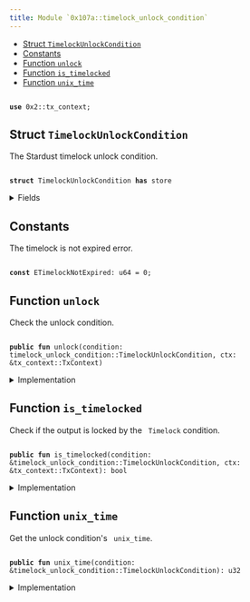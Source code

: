 ```yaml
---
title: Module `0x107a::timelock_unlock_condition`
---
```


<Link id="0x107a_timelock_unlock_condition"/>


-  [Struct `TimelockUnlockCondition`](#0x107a_timelock_unlock_condition_TimelockUnlockCondition)
-  [Constants](#@Constants_0)
-  [Function `unlock`](#0x107a_timelock_unlock_condition_unlock)
-  [Function `is_timelocked`](#0x107a_timelock_unlock_condition_is_timelocked)
-  [Function `unix_time`](#0x107a_timelock_unlock_condition_unix_time)


<pre><code>
<b>use</b> <Link to="../iota-framework/tx_context#0x2_tx_context">0x2::tx_context</Link>;
</code></pre>



<Link id="0x107a_timelock_unlock_condition_TimelockUnlockCondition"></Link>

## Struct `TimelockUnlockCondition`

The Stardust timelock unlock condition.


<pre><code>
<b>struct</b> <Link to="timelock_unlock_condition#0x107a_timelock_unlock_condition_TimelockUnlockCondition">TimelockUnlockCondition</Link> <b>has</b> store
</code></pre>



<details>
<summary>Fields</summary>


<dl>
<dt>
<code>
unix_time: u32</code>
</dt>
<dd>
 The unix time (seconds since Unix epoch) starting from which the output can be consumed.
</dd>
</dl>


</details>

<Link id="@Constants_0"></Link>

## Constants


<Link id="0x107a_timelock_unlock_condition_ETimelockNotExpired"></Link>

The timelock is not expired error.


<pre><code>
<b>const</b> <Link to="timelock_unlock_condition#0x107a_timelock_unlock_condition_ETimelockNotExpired">ETimelockNotExpired</Link>: u64 = 0;
</code></pre>



<Link id="0x107a_timelock_unlock_condition_unlock"></Link>

## Function `unlock`

Check the unlock condition.


<pre><code>
<b>public</b> <b>fun</b> <Link to="timelock_unlock_condition#0x107a_timelock_unlock_condition_unlock">unlock</Link>(condition: <Link to="timelock_unlock_condition#0x107a_timelock_unlock_condition_TimelockUnlockCondition">timelock_unlock_condition::TimelockUnlockCondition</Link>, ctx: &<Link to="../iota-framework/tx_context#0x2_tx_context_TxContext">tx_context::TxContext</Link>)
</code></pre>



<details>
<summary>Implementation</summary>


<pre><code>
<b>public</b> <b>fun</b> <Link to="timelock_unlock_condition#0x107a_timelock_unlock_condition_unlock">unlock</Link>(condition: <Link to="timelock_unlock_condition#0x107a_timelock_unlock_condition_TimelockUnlockCondition">TimelockUnlockCondition</Link>, ctx: &TxContext) \{
    <b>assert</b>!(!<Link to="timelock_unlock_condition#0x107a_timelock_unlock_condition_is_timelocked">is_timelocked</Link>(&condition, ctx), <Link to="timelock_unlock_condition#0x107a_timelock_unlock_condition_ETimelockNotExpired">ETimelockNotExpired</Link>);

    <b>let</b> <Link to="timelock_unlock_condition#0x107a_timelock_unlock_condition_TimelockUnlockCondition">TimelockUnlockCondition</Link> \{
        unix_time: _,
    } = condition;
}
</code></pre>



</details>

<Link id="0x107a_timelock_unlock_condition_is_timelocked"></Link>

## Function `is_timelocked`

Check if the output is locked by the <code>
Timelock</code> condition.


<pre><code>
<b>public</b> <b>fun</b> <Link to="timelock_unlock_condition#0x107a_timelock_unlock_condition_is_timelocked">is_timelocked</Link>(condition: &<Link to="timelock_unlock_condition#0x107a_timelock_unlock_condition_TimelockUnlockCondition">timelock_unlock_condition::TimelockUnlockCondition</Link>, ctx: &<Link to="../iota-framework/tx_context#0x2_tx_context_TxContext">tx_context::TxContext</Link>): bool
</code></pre>



<details>
<summary>Implementation</summary>


<pre><code>
<b>public</b> <b>fun</b> <Link to="timelock_unlock_condition#0x107a_timelock_unlock_condition_is_timelocked">is_timelocked</Link>(condition: &<Link to="timelock_unlock_condition#0x107a_timelock_unlock_condition_TimelockUnlockCondition">TimelockUnlockCondition</Link>, ctx: &TxContext): bool \{
    condition.<Link to="timelock_unlock_condition#0x107a_timelock_unlock_condition_unix_time">unix_time</Link>() &gt; ((<Link to="../iota-framework/tx_context#0x2_tx_context_epoch_timestamp_ms">tx_context::epoch_timestamp_ms</Link>(ctx) / 1000) <b>as</b> u32)
}
</code></pre>



</details>

<Link id="0x107a_timelock_unlock_condition_unix_time"></Link>

## Function `unix_time`

Get the unlock condition's <code>
unix_time</code>.


<pre><code>
<b>public</b> <b>fun</b> <Link to="timelock_unlock_condition#0x107a_timelock_unlock_condition_unix_time">unix_time</Link>(condition: &<Link to="timelock_unlock_condition#0x107a_timelock_unlock_condition_TimelockUnlockCondition">timelock_unlock_condition::TimelockUnlockCondition</Link>): u32
</code></pre>



<details>
<summary>Implementation</summary>


<pre><code>
<b>public</b> <b>fun</b> <Link to="timelock_unlock_condition#0x107a_timelock_unlock_condition_unix_time">unix_time</Link>(condition: &<Link to="timelock_unlock_condition#0x107a_timelock_unlock_condition_TimelockUnlockCondition">TimelockUnlockCondition</Link>): u32 \{
    condition.unix_time
}
</code></pre>



</details>
